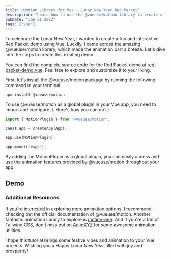 ```yaml
---
title: "Motion Library for Vue - Lunar New Year Red Packet"
description: "Learn how to use the @vueuse/motion library to create a fun and interactive Red Packet for the Lunar New Year."
pubDate: "Jan 31 2022"
tags: ["vue"]
---
```



To celebrate the Lunar New Year, I wanted to create a fun and interactive Red Packet demo using Vue. Luckily, I came across the amazing @vueuse/motion library, which made the animation part a breeze. Let's dive into the steps to create this exciting demo.

You can find the complete source code for the Red Packet demo at [red-packet-demo.vue](https://github.com/leovoon/explore-vue/blob/main/src/components/RedPacketDemo.vue). Feel free to explore and customize it to your liking.

First, let's install the @vueuse/motion package by running the following command in your terminal:

```bash
npm install @vueuse/motion
```

To use @vueuse/motion as a global plugin in your Vue app, you need to import and configure it. Here's how you can do it:

```js
import { MotionPlugin } from "@vueuse/motion";

const app = createApp(App);

app.use(MotionPlugin);

app.mount("#app");
```

By adding the MotionPlugin as a global plugin, you can easily access and use the animation features provided by @vueuse/motion throughout your app.

## Demo

<RedPacket client:load />

### Additional Resources

If you're interested in exploring more animation options, I recommend checking out the official documentation of @vueuse/motion. Another fantastic animation library to explore is [motion-one](https://motion.dev/guides/quick-start). And if you're a fan of Tailwind CSS, don't miss out on [AnimXYZ](https://animxyz.com/) for some awesome animation utilities.

I hope this tutorial brings some festive vibes and animation to your Vue projects. Wishing you a Happy Lunar New Year filled with joy and prosperity!
